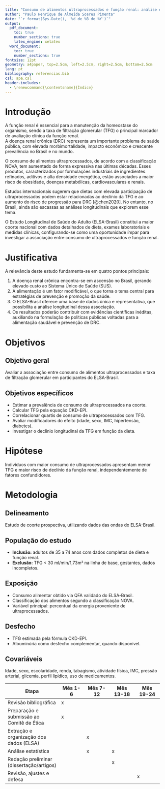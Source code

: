 ```yaml
---
title: "Consumo de alimentos ultraprocessados e função renal: análise da taxa de filtração glomerular no Estudo Longitudinal de Saúde do Adulto (ELSA-Brasil)"
author: "Paulo Henrique de Almeida Soares Pimenta"
date: "`r format(Sys.Date(), '%d de %B de %Y')`"
output: 
  pdf_document:
    toc: true
    number_sections: true
    latex_engine: xelatex
  word_document: 
    toc: true
    number_sections: true
fontsize: 12pt
geometry: a4paper, top=2.5cm, left=2.5cm, right=2.5cm, bottom=2.5cm
lang: pt
bibliography: referencias.bib
csl: apa.csl
header-includes:
  - \renewcommand{\contentsname}{Índice}
---
```


# Introdução

A função renal é essencial para a manutenção da homeostase do organismo, sendo a taxa de filtração glomerular (TFG) o principal marcador de avaliação clínica da função renal.\
A doença renal crônica (DRC) representa um importante problema de saúde pública, com elevada morbimortalidade, impacto econômico e crescente prevalência no Brasil e no mundo.

O consumo de alimentos ultraprocessados, de acordo com a classificação NOVA, tem aumentado de forma expressiva nas últimas décadas. Esses produtos, caracterizados por formulações industriais de ingredientes refinados, aditivos e alta densidade energética, estão associados a maior risco de obesidade, doenças metabólicas, cardiovasculares e renais.

Estudos internacionais sugerem que dietas com elevada participação de ultraprocessados podem estar relacionadas ao declínio da TFG e ao aumento do risco de progressão para DRC [@chen2020]. No entanto, no Brasil, ainda são escassas as análises longitudinais que explorem esse tema.

O Estudo Longitudinal de Saúde do Adulto (ELSA-Brasil) constitui a maior coorte nacional com dados detalhados de dieta, exames laboratoriais e medidas clínicas, configurando-se como uma oportunidade ímpar para investigar a associação entre consumo de ultraprocessados e função renal.

# Justificativa

A relevância deste estudo fundamenta-se em quatro pontos principais:

1. A doença renal crônica encontra-se em ascensão no Brasil, gerando elevado custo ao Sistema Único de Saúde (SUS).
2. A alimentação é um fator modificável, o que torna o tema central para estratégias de prevenção e promoção da saúde.
3. O ELSA-Brasil oferece uma base de dados única e representativa, que possibilita a análise longitudinal dessa associação.
4. Os resultados poderão contribuir com evidências científicas inéditas, auxiliando na formulação de políticas públicas voltadas para a alimentação saudável e prevenção de DRC.

# Objetivos

## Objetivo geral

Avaliar a associação entre consumo de alimentos ultraprocessados e taxa de filtração glomerular em participantes do ELSA-Brasil.

## Objetivos específicos

- Estimar a prevalência de consumo de ultraprocessados na coorte.  
- Calcular TFG pela equação CKD-EPI.  
- Correlacionar quartis de consumo de ultraprocessados com TFG.  
- Avaliar modificadores do efeito (idade, sexo, IMC, hipertensão, diabetes).  
- Investigar o declínio longitudinal da TFG em função da dieta.  

# Hipótese

Indivíduos com maior consumo de ultraprocessados apresentam menor TFG e maior risco de declínio da função renal, independentemente de fatores confundidores.

# Metodologia

## Delineamento

Estudo de coorte prospectiva, utilizando dados das ondas do ELSA-Brasil.

## População do estudo

- **Inclusão:** adultos de 35 a 74 anos com dados completos de dieta e função renal.  
- **Exclusão:** TFG < 30 ml/min/1,73m² na linha de base, gestantes, dados incompletos.  

## Exposição

- Consumo alimentar obtido via QFA validado do ELSA-Brasil.  
- Classificação dos alimentos segundo a classificação NOVA.  
- Variável principal: percentual da energia proveniente de ultraprocessados.  

## Desfecho

- TFG estimada pela fórmula CKD-EPI.  
- Albuminúria como desfecho complementar, quando disponível.  

## Covariáveis

Idade, sexo, escolaridade, renda, tabagismo, atividade física, IMC, pressão arterial, glicemia, perfil lipídico, uso de medicamentos.



| Etapa | Mês 1-6 | Mês 7-12 | Mês 13-18 | Mês 19-24 |
|---------------|---------------|---------------|---------------|---------------|
| Revisão bibliográfica | x |  |  |  |
| Preparação e submissão ao Comitê de Ética | x |  |  |  |
| Extração e organização dos dados (ELSA) |  | x |  |  |
| Análise estatística |  | x | x |  |
| Redação preliminar (dissertação/artigos) |  |  | x |  |
| Revisão, ajustes e defesa |  |  |  | x |
